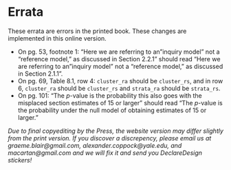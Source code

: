 # Errata {.unnumbered}

These errata are errors in the printed book. These changes are implemented in this online version.

- On pg. 53, footnote 1: "Here we are referring to an "inquiry model" not a "reference model," as discussed in Section 2.2.1" should read "Here we are referring to an "inquiry model" not a "reference model," as discussed in Section 2.1.1".
- On pg. 69, Table 8.1, row 4: `cluster_ra` should be `cluster_rs`, and in row 6, `cluster_ra` should be `cluster_rs` and `strata_ra` should be `strata_rs`.
- On pg. 101: "The $p$-value is the probability this also goes with the misplaced section estimates of 15 or larger" should read "The $p$-value is the probability under the null model of obtaining estimates of 15 or larger."

*Due to final copyediting by the Press, the website version may differ slightly from the print version. If you discover a discrepency, please email us at graeme.blair@gmail.com, alexander.coppock@yale.edu, and macartan@gmail.com and we will fix it and send you DeclareDesign stickers!*
